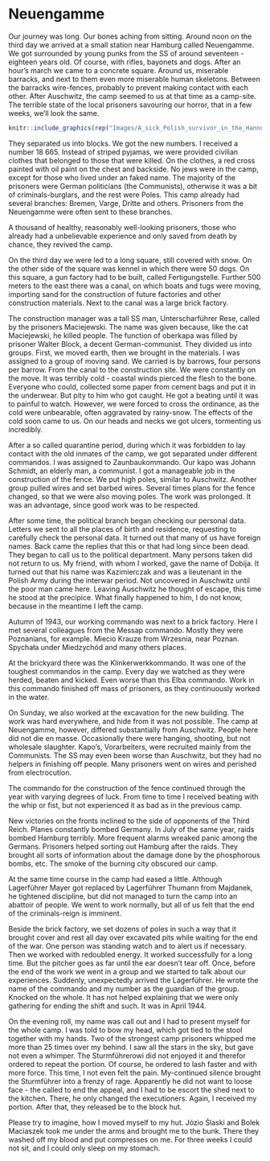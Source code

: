 # Neuengamme {#neuengamme}

Our journey was long. Our bones aching from sitting. Around noon on the third day we arrived at a small station near Hamburg called Neuengamme. We got surrounded by young punks from the SS of around seventeen - eighteen years old. Of course, with rifles, bayonets and dogs. After an hour's march we came to a concrete square. Around us, miserable barracks, and next to them even more miserable human skeletons. Between the barracks wire-fences, probably to prevent making contact with each other. After Auschwitz, the camp seemed to us at that time as a camp-site. The terrible state of the local prisoners savouring our horror, that in a few weeks, we'll look the same.

```r
knitr::include_graphics(rep("Images/A_sick_Polish_survivor_in_the_Hannover-Ahlem_concentration_camp_receives_medicine_from_a_German_Red_Cross_worker.jpg", 1))
```

They separated us into blocks. We got the new numbers. I received a number 18 665. Instead of striped pyjamas, we were provided civilian clothes that belonged to those that were killed. On the clothes, a red cross painted with oil paint on the chest and backside. No jews were in the camp, except for those who lived under an faked name. The majority of the prisoners were German politicians (the Communists), otherwise it was a bit of criminals-burglars, and the rest were Poles. This camp already had several branches: Bremen, Varge, Dritte and others. Prisoners from the Neuengamme were often sent to these branches.

A thousand of healthy, reasonably well-looking prisoners, those who already had a unbelievable experience and only saved from death by chance, they revived the camp.

On the third day we were led to a long square, still covered with snow. On the other side of the square was kennel in which there were 50 dogs. On this square, a gun factory had to be built, called Fertigungstelle. Further 500 meters to the east there was a canal, on which boats and tugs were moving, importing sand for the construction of future factories and other construction materials. Next to the canal was a large brick factory.

The construction manager was a tall SS man, Unterscharführer Rese, called by the prisoners Maciejewski. The name was given because, like the cat Maciejewski, he killed people. The function of oberkapa was filled by prisoner Walter Block, a decent German-communist. They divided us into groups. First, we moved earth, then we brought in the materials. I was assigned to a group of moving sand. We carried is by barrows, four persons per barrow. From the canal to the construction site. We were constantly on the move. It was terribly cold - coastal winds pierced the flesh to the bone. Everyone who could, collected some paper from cement bags and put it in the underwear. But pity to him who got caught. He got a beating until it was to painful to watch. However, we were forced to cross the ordinance, as the cold were unbearable, often aggravated by rainy-snow. The effects of the cold soon came to us. On our heads and necks we got ulcers, tormenting us incredibly.

After a so called quarantine period, during which it was forbidden to lay contact with the old inmates of the camp, we got separated under different commandos. I was assigned to Zaunbaukommando. Our kapo was Johann Schmidt, an elderly man, a communist. I got a manageable job in the construction of the fence. We put high poles, similar to Auschwitz. Another group pulled wires and set barbed wires. Several times plans for the fence changed, so that we were also moving poles. The work was prolonged. It was an advantage, since good work was to be respected.

After some time, the political branch began checking our personal data. Letters we sent to all the places of birth and residence, requesting to carefully check the personal data. It turned out that many of us have foreign names. Back came the replies that this or that had long since been dead. They began to call us to the political department. Many persons taken did not return to us. My friend, with whom I worked, gave the name of Dobija. It turned out that his name was Kazimierczak and was a lieutenant in the Polish Army during the interwar period. Not uncovered in Auschwitz until the poor man came here. Leaving Auschwitz he thought of escape, this time he stood at the precipice. What finally happened to him, I do not know, because in the meantime I left the camp.

Autumn of 1943, our working commando was next to a brick factory. Here I met several colleagues from the Messap commando. Mostly they were Poznanians, for example. Miecio Krauze from Wrzesnia, near Poznan. Spychała under Miedzychód and many others places.

At the brickyard there was the Klinkerwerkkommando. It was one of the toughest commandos in the camp. Every day we watched as they were herded, beaten and kicked. Even worse than this Elba commando. Work in this commando finished off mass of prisoners, as they continuously worked in the water.

On Sunday, we also worked at the excavation for the new building. The work was hard everywhere, and hide from it was not possible. The camp at Neuengamme, however, differed substantially from Auschwitz. People here did not die en masse. Occasionally there were hanging, shooting, but not wholesale slaughter. Kapo's, Vorarbeiters, were recruited mainly from the Communists. The SS may even been worse than Auschwitz, but they had no helpers in finishing off people. Many prisoners went on wires and perished from electrocution.

The commando for the construction of the fence continued through the year with varying degrees of luck. From time to time I received beating with the whip or fist, but not experienced it as bad as in the previous camp. 

New victories on the fronts inclined to the side of opponents of the Third Reich. Planes constantly bombed Germany. In July of the same year, raids bombed Hamburg terribly. More frequent alarms wreaked panic among the Germans. Prisoners helped sorting out Hamburg after the raids. They brought all sorts of information about the damage done by the phosphorous bombs, etc. The smoke of the burning city obscured our camp.

At the same time course in the camp had eased a little. Although Lagerführer Mayer got replaced by Lagerführer Thumann from Majdanek, he tightened discipline, but did not managed to turn the camp into an abattoir of people. We went to work normally, but all of us felt that the end of the criminals-reign is imminent.

Beside the brick factory, we set dozens of poles in such a way that it brought cover and rest all day over excavated pits while waiting for the end of the war. One person was standing watch and to alert us if necessary. Then we worked with redoubled energy. It worked successfully for a long time. But the pitcher goes as far until the ear doesn’t tear off. Once, before the end of the work we went in a group and we started to talk about our experiences. Suddenly, unexpectedly arrived the Lagerführer. He wrote the name of the commando and my number as the guardian of the group. Knocked on the whole. It has not helped explaining that we were only gathering for ending the shift and such. It was in April 1944.

On the evening roll, my name was call out and I had to present myself for the whole camp. I was told to bow my head, which got tied to the stool together with my hands. Two of the strongest camp prisoners whipped me more than 25 times over my behind. I saw all the stars in the sky, but gave not even a whimper. The Sturmführerowi did not enjoyed it and therefor ordered to repeat the portion. Of course, he ordered to lash faster and with more force. This time, I not even felt the pain. My-continued silence brought the Sturmführer into a frenzy of rage. Apparently he did not want to loose face - the called to end the appeal, and I had to be escort the shed next to the kitchen. There, he only changed the executioners. Again, I received my portion. After that, they released be to the block hut.

Please try to imagine, how I moved myself to my hut. Józio Ślaski and Bolek Maciaszek took me under the arms and brought me to the bunk. There they washed off my blood and put compresses on me. For three weeks I could not sit, and I could only sleep on my stomach.

